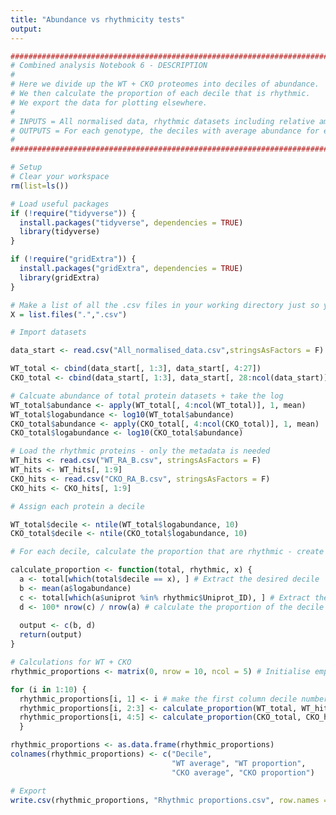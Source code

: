 ---
title: "Abundance vs rhythmicity tests"
output: 
---

```{r}
#######################################################################################################################################
# Combined analysis Notebook 6 - DESCRIPTION
#
# Here we divide up the WT + CKO proteomes into deciles of abundance.
# We then calculate the proportion of each decile that is rhythmic.
# We export the data for plotting elsewhere.
#
# INPUTS = All normalised data, rhythmic datasets including relative amplitudes and baselines (.csv)
# OUTPUTS = For each genotype, the deciles with average abundance for each as well as proportion rhythmic (.csv)
# 
#######################################################################################################################################
```

```{r}
# Setup
# Clear your workspace
rm(list=ls())

# Load useful packages
if (!require("tidyverse")) {
  install.packages("tidyverse", dependencies = TRUE)
  library(tidyverse)
} 

if (!require("gridExtra")) {
  install.packages("gridExtra", dependencies = TRUE)
  library(gridExtra)
}

# Make a list of all the .csv files in your working directory just so you can see what's going on
X = list.files(".",".csv")
```

```{r}
# Import datasets

data_start <- read.csv("All_normalised_data.csv",stringsAsFactors = F)

WT_total <- cbind(data_start[, 1:3], data_start[, 4:27])
CKO_total <- cbind(data_start[, 1:3], data_start[, 28:ncol(data_start)])

# Calcuate abundance of total protein datasets + take the log
WT_total$abundance <- apply(WT_total[, 4:ncol(WT_total)], 1, mean)
WT_total$logabundance <- log10(WT_total$abundance)
CKO_total$abundance <- apply(CKO_total[, 4:ncol(CKO_total)], 1, mean)
CKO_total$logabundance <- log10(CKO_total$abundance)

# Load the rhythmic proteins - only the metadata is needed
WT_hits <- read.csv("WT_RA_B.csv", stringsAsFactors = F)
WT_hits <- WT_hits[, 1:9]
CKO_hits <- read.csv("CKO_RA_B.csv", stringsAsFactors = F)
CKO_hits <- CKO_hits[, 1:9]

```

```{r}
# Assign each protein a decile

WT_total$decile <- ntile(WT_total$logabundance, 10)
CKO_total$decile <- ntile(CKO_total$logabundance, 10)

```

```{r}
# For each decile, calculate the proportion that are rhythmic - create function

calculate_proportion <- function(total, rhythmic, x) {
  a <- total[which(total$decile == x), ] # Extract the desired decile
  b <- mean(a$logabundance)
  c <- total[which(a$uniprot %in% rhythmic$Uniprot_ID), ] # Extract the ones in the decile which are rhythmic
  d <- 100* nrow(c) / nrow(a) # calculate the proportion of the decile that appears in the rhythmic set
  
  output <- c(b, d)
  return(output)
}

```

```{r}
# Calculations for WT + CKO
rhythmic_proportions <- matrix(0, nrow = 10, ncol = 5) # Initialise empty matrix

for (i in 1:10) {
  rhythmic_proportions[i, 1] <- i # make the first column decile number
  rhythmic_proportions[i, 2:3] <- calculate_proportion(WT_total, WT_hits, i) # Calculate for WT
  rhythmic_proportions[i, 4:5] <- calculate_proportion(CKO_total, CKO_hits, i) # Calculate for CKO
  }

rhythmic_proportions <- as.data.frame(rhythmic_proportions)
colnames(rhythmic_proportions) <- c("Decile", 
                                    "WT average", "WT proportion", 
                                    "CKO average", "CKO proportion")


```

```{r}
# Export
write.csv(rhythmic_proportions, "Rhythmic proportions.csv", row.names = F)

```

